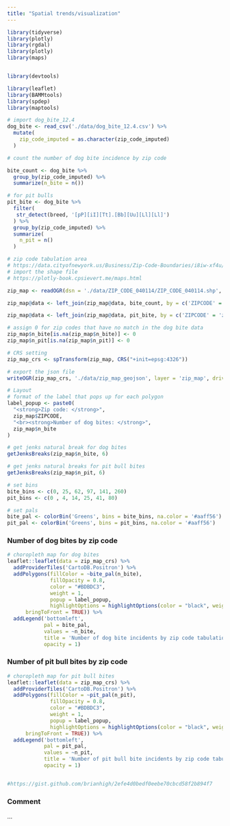 ```yaml
---
title: "Spatial trends/visualization"
---
```


```r
library(tidyverse)
library(plotly)
library(rgdal)
library(plotly)
library(maps)


library(devtools)

library(leaflet)
library(BAMMtools)
library(spdep)
library(maptools)


```


```r
# import dog_bite_12.4
dog_bite <- read_csv('./data/dog_bite_12.4.csv') %>% 
  mutate(
    zip_code_imputed = as.character(zip_code_imputed)
  )

```



```r
# count the number of dog bite incidence by zip code

bite_count <- dog_bite %>% 
  group_by(zip_code_imputed) %>% 
  summarize(n_bite = n())

# for pit bulls
pit_bite <- dog_bite %>% 
  filter(
   str_detect(breed, '[pP][iI][Tt].[Bb][Uu][Ll][Ll]')
  ) %>% 
  group_by(zip_code_imputed) %>% 
  summarize(
    n_pit = n()
  )

```


```r
# zip code tabulation area
# https://data.cityofnewyork.us/Business/Zip-Code-Boundaries/i8iw-xf4u/data
# import the shape file
# https://plotly-book.cpsievert.me/maps.html

zip_map <- readOGR(dsn = './data/ZIP_CODE_040114/ZIP_CODE_040114.shp', encoding = "UTF-8")

zip_map@data <- left_join(zip_map@data, bite_count, by = c('ZIPCODE' = 'zip_code_imputed'))

zip_map@data <- left_join(zip_map@data, pit_bite, by = c('ZIPCODE' = 'zip_code_imputed'))

# assign 0 for zip codes that have no match in the dog bite data
zip_map$n_bite[is.na(zip_map$n_bite)] <- 0
zip_map$n_pit[is.na(zip_map$n_pit)] <- 0

```


```r

# CRS setting
zip_map_crs <- spTransform(zip_map, CRS("+init=epsg:4326"))

# export the json file
writeOGR(zip_map_crs, './data/zip_map_geojson', layer = 'zip_map', driver = 'GeoJSON')

```


```r
# Layout 
# format of the label that pops up for each polygon
label_popup <- paste0(
  "<strong>Zip code: </strong>",
  zip_map$ZIPCODE,
  "<br><strong>Number of dog bites: </strong>",
  zip_map$n_bite
)

# get jenks natural break for dog bites
getJenksBreaks(zip_map$n_bite, 6)

# get jenks natural breaks for pit bull bites
getJenksBreaks(zip_map$n_pit, 6)

# set bins
bite_bins <- c(0, 25, 62, 97, 141, 260)
pit_bins <- c(0 , 4, 14, 25, 41, 80)

# set pals
bite_pal <- colorBin('Greens', bins = bite_bins, na.color = '#aaff56')
pit_pal <- colorBin('Greens', bins = pit_bins, na.color = '#aaff56')

```

### Number of dog bites by zip code

```r

# choropleth map for dog bites
leaflet::leaflet(data = zip_map_crs) %>% 
  addProviderTiles('CartoDB.Positron') %>% 
  addPolygons(fillColor = ~bite_pal(n_bite),
              fillOpacity = 0.8,
              color = "#BDBDC3",
              weight = 1,
              popup = label_popup,
              highlightOptions = highlightOptions(color = "black", weight = 2,
      bringToFront = TRUE)) %>% 
  addLegend('bottomleft',
            pal = bite_pal,
            values = ~n_bite,
            title = 'Number of dog bite incidents by zip code tabulation area',
            opacity = 1)
```

### Number of pit bull bites by zip code

```r
# choropleth map for pit bull bites
leaflet::leaflet(data = zip_map_crs) %>% 
  addProviderTiles('CartoDB.Positron') %>% 
  addPolygons(fillColor = ~pit_pal(n_pit),
              fillOpacity = 0.8,
              color = "#BDBDC3",
              weight = 1,
              popup = label_popup,
              highlightOptions = highlightOptions(color = "black", weight = 2,
      bringToFront = TRUE)) %>% 
  addLegend('bottomleft',
            pal = pit_pal,
            values = ~n_pit,
            title = 'Number of pit bull bite incidents by zip code tabulation area',
            opacity = 1)


#https://gist.github.com/brianhigh/2efe4d0bedf0eebe70cbcd58f2b894f7


```

### Comment

...


